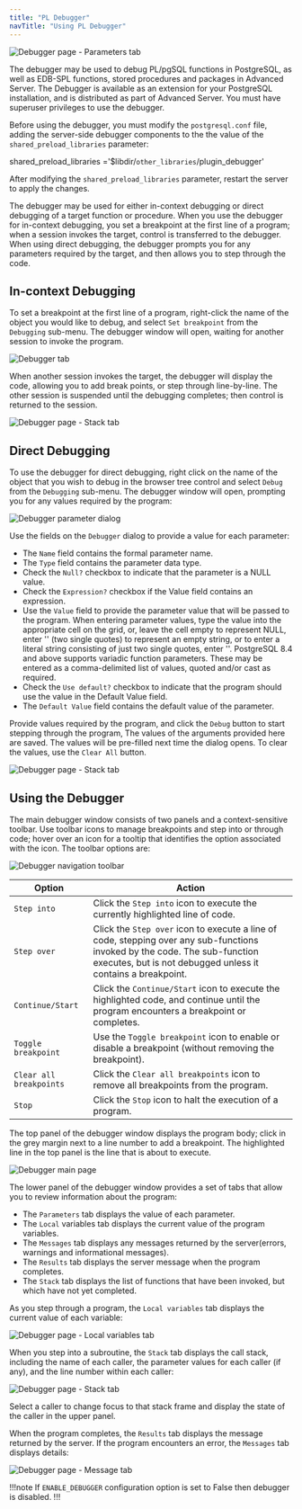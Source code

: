 ```yaml
---
title: "PL Debugger"
navTitle: "Using PL Debugger"
---
```


![Debugger page - Parameters tab](images/debug_main.png)

The debugger may be used to debug PL/pgSQL functions in PostgreSQL, as
well as EDB-SPL functions, stored procedures and packages in Advanced
Server. The Debugger is available as an extension for your PostgreSQL
installation, and is distributed as part of Advanced Server. You must
have superuser privileges to use the debugger.

Before using the debugger, you must modify the `postgresql.conf` file,
adding the server-side debugger components to the the value of the
`shared_preload_libraries` parameter:

shared_preload_libraries =\'\$libdir/`other_libraries`/plugin_debugger\'

After modifying the `shared_preload_libraries` parameter, restart the
server to apply the changes.

The debugger may be used for either in-context debugging or direct
debugging of a target function or procedure. When you use the debugger
for in-context debugging, you set a breakpoint at the first line of a
program; when a session invokes the target, control is transferred to
the debugger. When using direct debugging, the debugger prompts you for
any parameters required by the target, and then allows you to step
through the code.

## In-context Debugging

To set a breakpoint at the first line of a program, right-click the name
of the object you would like to debug, and select `Set breakpoint` from
the `Debugging` sub-menu. The debugger window will open, waiting for
another session to invoke the program.

![Debugger tab](images/debug_set_breakpoint.png)

When another session invokes the target, the debugger will display the
code, allowing you to add break points, or step through line-by-line.
The other session is suspended until the debugging completes; then
control is returned to the session.

![Debugger page - Stack tab](images/debug_ic_step_in.png)

## Direct Debugging

To use the debugger for direct debugging, right click on the name of the
object that you wish to debug in the browser tree control and select
`Debug` from the `Debugging` sub-menu. The debugger window will open,
prompting you for any values required by the program:

![Debugger parameter dialog](images/debug_params.png)

Use the fields on the `Debugger` dialog to provide a value for each
parameter:

-   The `Name` field contains the formal parameter name.
-   The `Type` field contains the parameter data type.
-   Check the `Null?` checkbox to indicate that the parameter is a
    NULL value.
-   Check the `Expression?` checkbox if the Value field contains an
    expression.
-   Use the `Value` field to provide the parameter value that will be
    passed to the program. When entering parameter values, type the
    value into the appropriate cell on the grid, or, leave the cell
    empty to represent NULL, enter \'\' (two single quotes) to
    represent an empty string, or to enter a literal string consisting
    of just two single quotes, enter \'\'. PostgreSQL 8.4 and above
    supports variadic function parameters. These may be entered as a
    comma-delimited list of values, quoted and/or cast as required.
-   Check the `Use default?` checkbox to indicate that the program
    should use the value in the Default Value field.
-   The `Default Value` field contains the default value of the
    parameter.

Provide values required by the program, and click the `Debug` button to
start stepping through the program, The values of the arguments provided
here are saved. The values will be pre-filled next time the dialog
opens. To clear the values, use the `Clear All` button.

![Debugger page - Stack tab](images/debug_step_in.png)

## Using the Debugger

The main debugger window consists of two panels and a context-sensitive
toolbar. Use toolbar icons to manage breakpoints and step into or
through code; hover over an icon for a tooltip that identifies the
option associated with the icon. The toolbar options are:

![Debugger navigation toolbar](images/debug_toolbar.png)

| Option                  | Action                                                                                                                                                                                     |
|-------------------------|--------------------------------------------------------------------------------------------------------------------------------------------------------------------------------------------|
| `Step into`             | Click the `Step into` icon to execute the currently highlighted line of code.                                                                                                              |
| `Step over`             | Click the `Step over` icon to execute a line of code, stepping over any sub-functions invoked by the code. The sub-function executes, but is not debugged unless it contains a breakpoint. |
| `Continue/Start`        | Click the `Continue/Start` icon to execute the highlighted code, and continue until the program encounters a breakpoint or completes.                                                      |
| `Toggle breakpoint`     | Use the `Toggle breakpoint` icon to enable or disable a breakpoint (without removing the breakpoint).                                                                                      |
| `Clear all breakpoints` | Click the `Clear all breakpoints` icon to remove all  breakpoints from the program.                                                                                                        |
| `Stop`                  | Click the `Stop` icon to halt the execution of a program.                                                                                                                                  |

The top panel of the debugger window displays the program body; click in
the grey margin next to a line number to add a breakpoint. The
highlighted line in the top panel is the line that is about to execute.

![Debugger main page](images/debug_main.png)

The lower panel of the debugger window provides a set of tabs that allow
you to review information about the program:

-   The `Parameters` tab displays the value of each parameter.
-   The `Local` variables tab displays the current value of the program variables.
-   The `Messages` tab displays any messages returned by the server(errors, warnings and informational messages).
-   The `Results` tab displays the server message when the program completes.
-   The `Stack` tab displays the list of functions that have been invoked, but which have not yet completed.

As you step through a program, the `Local variables` tab displays the current value of each variable:

![Debugger page - Local variables tab](images/debug_variables.png)

When you step into a subroutine, the `Stack` tab displays the call stack, including the name of each caller, the parameter values for each
caller (if any), and the line number within each caller:

![Debugger page - Stack tab](images/debug_stack.png)

Select a caller to change focus to that stack frame and display the state of the caller in the upper panel.

When the program completes, the `Results` tab displays the message returned by the server. If the program encounters an error, the
`Messages` tab displays details:

![Debugger page - Message tab](images/debug_error_message.png)

!!!note
   If `ENABLE_DEBUGGER` configuration option is set to False then debugger is disabled.
!!!
